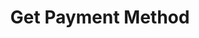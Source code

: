 ---
title: "Get Payment Method"
openapi: "GET /entity/{entityId}/paymentMethod/{paymentMethodId}"
description: "Create a payment method."
---